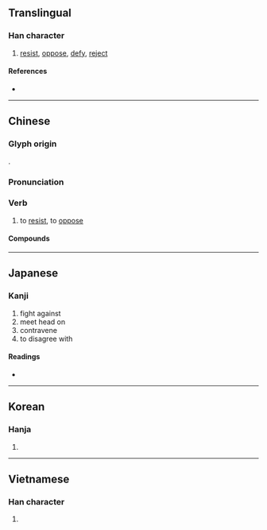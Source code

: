 {{character info/new}}
==Translingual==

===Han character===
{{Han char|rn=64|rad=手|as=04|sn=7|four=50017|canj=QYHN|ids=⿰扌亢}}

# [[resist]], [[oppose]], [[defy]], [[reject]]

====References====
* {{Han ref|kx=0422.020|dkj=11889|dj=0769.020|hdz=31843.040|uh=6297|ud=25239|bh=A7DC|bd=42972}}

----

==Chinese==
{{zh-forms}}

===Glyph origin===
{{Han etym}}
{{Han compound|手|亢|alt1=扌|ls=psc|c1=s|c2=p}}.

===Pronunciation===
{{zh-pron
|m=kàng
|c=kong3
|h=pfs=khong
|md=
|mn=khòng
|w=
|mc=y
|oc=y
|cat=v
}}

===Verb===
{{zh-verb}}

# to [[resist]], to [[oppose]]
#: {{zh-usex|抗日 戰爭|"War of '''Resistance Against''' Japan" (the {{w|Second Sino-Japanese War}})}}

====Compounds====
{{zh-der|抗體|反抗|抗日|抗爭|抗議}}

----

==Japanese==

===Kanji===
{{ja-kanji|grade=c|rs=手04}}

# fight against
# meet head on
# contravene
# to disagree with

====Readings====
* {{ja-readings|goon=[[こう]] (kō), [[ごう]] (gō) {{non-joyo-reading}}|kanon=[[こう]] (kō)|kun=[[あらがう]] (aragau), [[ふせぐ]] (fusegu)}}

----

==Korean==

===Hanja===
{{ko-hanja|hangeul=항|eumhun=|rv=hang|mr=hang|y=hang}}

# {{defn|lang=ko|sort=手04}}

----

==Vietnamese==

===Han character===
{{vi-hantu|[[kháng]]|rs=手04}}

# {{defn|lang=vi|sort=手04}}